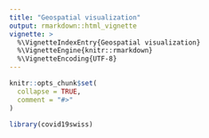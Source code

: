 ```yaml
---
title: "Geospatial visualization"
output: rmarkdown::html_vignette
vignette: >
  %\VignetteIndexEntry{Geospatial visualization}
  %\VignetteEngine{knitr::rmarkdown}
  %\VignetteEncoding{UTF-8}
---
```


```r
knitr::opts_chunk$set(
  collapse = TRUE,
  comment = "#>"
)
```

```r
library(covid19swiss)
```
